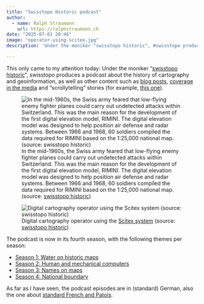 ```yaml
---
title: "Swisstopo Historic podcast"
author:
  - name: Ralph Straumann
    url: https://ralphstraumann.ch
date: "2025-07-01 20:46"
image: "operator-using-scitex.jpg"
description: 'Under the moniker "swisstopo historic", #swisstopo produces a #podcast about the history of #cartography and #geoinformation, now in its fourth season with themes ranging from water on maps to national boundaries. Alongside the podcast, they also share blog posts, media coverage, and interactive storytelling pieces on geospatial history.'

---
```


This only came to my attention today: Under the moniker 
"[swisstopo historic](https://www.swisstopohistoric.ch)", swisstopo produces a 
podcast about the history of cartography and geoinformation, as well as other content 
such as [blog posts](https://www.swisstopohistoric.ch/de/text-und-ton/blog-101.html), [coverage in the media](https://www.swisstopohistoric.ch/de/ueber-uns/beitraege-aus-den-medien-37.html) and 
"scrollytelling" stories (for example, 
[this one](https://www.swisstopohistoric.ch/de/archiv/die-digitalisierung-der-landestopografie-(1960-1980)-126.html)). 

![In the mid-1960s, the Swiss army feared that low-flying enemy fighter planes could carry out undetected attacks within Switzerland. This was the main reason for the development of the first digital elevation model, RIMINI. The digital elevation model was designed to help position air defense and radar systems. Between 1966 and 1968, 60 soldiers compiled the data required for RIMINI based on the 1:25,000 national map. (source: [swisstopo historic](https://www.swisstopohistoric.ch))](rimini.jpg "In the mid-1960s, the Swiss army feared that low-flying enemy fighter planes could carry out undetected attacks within Switzerland. This was the main reason for the development of the first digital elevation model, RIMINI. The digital elevation model was designed to help position air defense and radar systems. Between 1966 and 1968, 60 soldiers compiled the data required for RIMINI based on the 1:25,000 national map. (source: swisstopo historic)")

![Digital cartography operator using the [Scitex system](https://www.exscite.org/2013/06/22/scitex-response-250-cartography-market/) (source: [swisstopo historic](https://www.swisstopohistoric.ch))](operator-using-scitex.jpg "Digital cartography operator using the Scitex system (source: swisstopo historic)")

The podcast is now in its fourth season, with the following themes per season:

- [Season 1: Water on historic maps](https://soundcloud.com/user-145659227)
- [Season 2: Human and mechanical computers](https://soundcloud.com/user-145659227)
- [Season 3: Names on maps](https://soundcloud.com/user-145659227)
- [Season 4: National boundary](https://www.swisstopohistoric.ch/de/aktuelles-thema-8.html)

As far as I have seen, the podcast episodes are in (standard) German, also the 
one about [standard French and Patois](https://soundcloud.com/user-145659227/namen-auf-karten-hochfranzosisch-oder-patois-s3-e2).